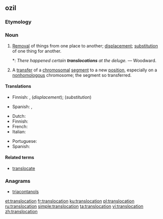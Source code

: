 ==ozil==

===Etymology===
{{prefix|trans|location|lang=en}}

===Noun===
{{en-noun}}

# [[removal|Removal]] of things from one place to another; [[displacement]]; [[substitution]] of one thing for another.
#*: ''There happened certain '''translocations''' at the deluge.'' &mdash; Woodward.
# {{label|en|genetics}} A [[transfer]] of a [[chromosomal]] [[segment]] to a new [[position]], especially on a [[nonhomologous]] chromosome; the segment so transferred.

====Translations====
{{trans-top|displacement, substitution}}
* Finnish: {{t+|fi|siirto}}, {{t+|fi|siirtäminen}} (''displacement''); {{t+|fi|korvaaminen}} (''substitution'')
{{trans-mid}}
* Spanish: {{t+|es|traslado}}, {{t|es|translocación}}
{{trans-bottom}}

{{trans-top|genetics: transfer of chromosomal segment}}
* Dutch: {{t+|nl|translocatie|f}}
* Finnish: {{t|fi|translokaatio}}
* French: {{t+|fr|translocation}}
* Italian: {{t+|it|traslocazione}}
{{trans-mid}}
* Portuguese: {{t|pt|translocação}}
* Spanish: {{t|es|traslocación}}
{{trans-bottom}}

====Related terms====
* [[translocate]]

===Anagrams===
* [[triacontanols#English|triacontanols]]

[[et:translocation]]
[[fr:translocation]]
[[ku:translocation]]
[[pl:translocation]]
[[ru:translocation]]
[[simple:translocation]]
[[ta:translocation]]
[[vi:translocation]]
[[zh:translocation]]